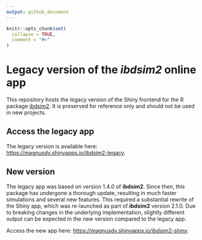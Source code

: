 ```yaml
---
output: github_document
---
```


<!-- README.md is generated from README.Rmd. Please edit that file -->

```r
knitr::opts_chunk$set(
  collapse = TRUE,
  comment = "#>"
)
```

# Legacy version of the ***ibdsim2*** online app

This repository hosts the legacy version of the Shiny frontend for the R package [ibdsim2](https://github.com/magnusdv/ibdsim2). It is preserved for reference only and should not be used in new projects.

## Access the legacy app
The legacy version is available here: <https://magnusdv.shinyapps.io/ibdsim2-legacy>.

## New version
The legacy app was based on version 1.4.0 of **ibdsim2**. Since then, this package has undergone a thorough update, resulting in much faster simulations and several new features. This required a substantial rewrite of the Shiny app, which was re-launched as part of **ibdsim2** version 2.1.0. Due to breaking changes in the underlying implementation, slightly different output can be expected in the new version compared to the legacy app.

Access the new app here: <https://magnusdv.shinyapps.io/ibdsim2-shiny>.

